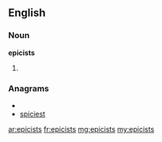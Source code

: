 ==English==

===Noun===
'''epicists'''

# {{plural of|epicist}}

===Anagrams===
* {{alphagram|ceiipsst}}
* [[spiciest#English|spiciest]]

[[ar:epicists]]
[[fr:epicists]]
[[mg:epicists]]
[[my:epicists]]
